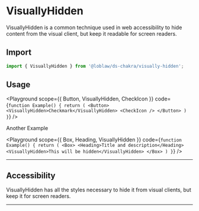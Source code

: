 

# VisuallyHidden

VisuallyHidden is a common technique used in web accessibility to hide content
from the visual client, but keep it readable for screen readers.

## Import

```js
import { VisuallyHidden } from '@loblaw/ds-chakra/visually-hidden';
```

## Usage

<Playground
  scope={{ Button, VisuallyHidden, CheckIcon }}
  code={`
function Example() {
  return (
    <Button>
      <VisuallyHidden>Checkmark</VisuallyHidden>
      <CheckIcon />
    </Button>
  )
}
`}
/>

Another Example

<Playground
  scope={{ Box, Heading, VisuallyHidden }}
  code={`
function Example() {
  return (
    <Box>
      <Heading>Title and description</Heading>
      <VisuallyHidden>This will be hidden</VisuallyHidden>
    </Box>
  )
}
`}
/>

---

## Accessibility

VisuallyHidden has all the styles necessary to hide it from visual clients, but
keep it for screen readers.

---
